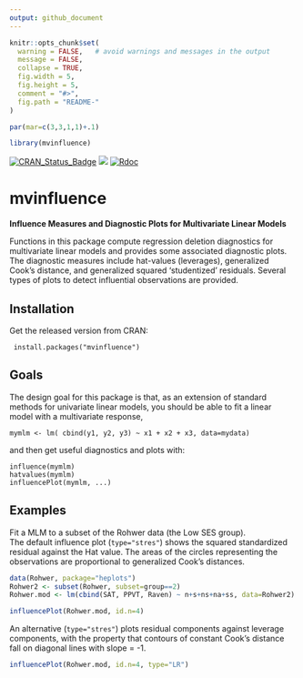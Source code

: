 ```yaml
---
output: github_document
---
```


<!-- README.md is generated from README.Rmd. Please edit that file and knit again -->


```r
knitr::opts_chunk$set(
  warning = FALSE,   # avoid warnings and messages in the output
  message = FALSE,
  collapse = TRUE,
  fig.width = 5,
  fig.height = 5,
  comment = "#>",
  fig.path = "README-"
)

par(mar=c(3,3,1,1)+.1)
```

```r
library(mvinfluence)
```

[![CRAN_Status_Badge](http://www.r-pkg.org/badges/version/mvinfluence)](https://cran.r-project.org/package=mvinfluence)
[![](http://cranlogs.r-pkg.org/badges/grand-total/mvinfluence)](https://cran.r-project.org/package=mvinfluence)
[![Rdoc](http://www.rdocumentation.org/badges/version/mvinfluence)](http://www.rdocumentation.org/packages/mvinfluence)



# mvinfluence
**Influence Measures and Diagnostic Plots for Multivariate Linear Models**

Functions in this package compute regression deletion diagnostics for multivariate linear models and provides some associated
diagnostic plots.  The diagnostic measures include hat-values (leverages), generalized Cook's distance, and
generalized squared 'studentized' residuals.  Several types of plots to detect influential observations are
provided.

## Installation

Get the released version from CRAN:

     install.packages("mvinfluence")

## Goals

The design goal for this package is that, as an extension of standard methods for univariate linear models, you should
be able to fit a linear model with a multivariate response,

    mymlm <- lm( cbind(y1, y2, y3) ~ x1 + x2 + x3, data=mydata)

and then get useful diagnostics and plots with:

    influence(mymlm)
    hatvalues(mymlm)
    influencePlot(mymlm, ...)  

## Examples

Fit a MLM to a subset of the Rohwer data (the Low SES group).  
The default influence plot (`type="stres"`) shows the squared standardized residual against the Hat value.
The areas of the circles representing the observations are proportional to generalized Cook's distances. 
```r
data(Rohwer, package="heplots")
Rohwer2 <- subset(Rohwer, subset=group==2)
Rohwer.mod <- lm(cbind(SAT, PPVT, Raven) ~ n+s+ns+na+ss, data=Rohwer2)

influencePlot(Rohwer.mod, id.n=4)
```

An alternative (`type="stres"`) plots residual components against leverage components,
with the property that contours of constant Cook's distance fall on diagonal
lines with slope = -1.

```r
influencePlot(Rohwer.mod, id.n=4, type="LR")
```




